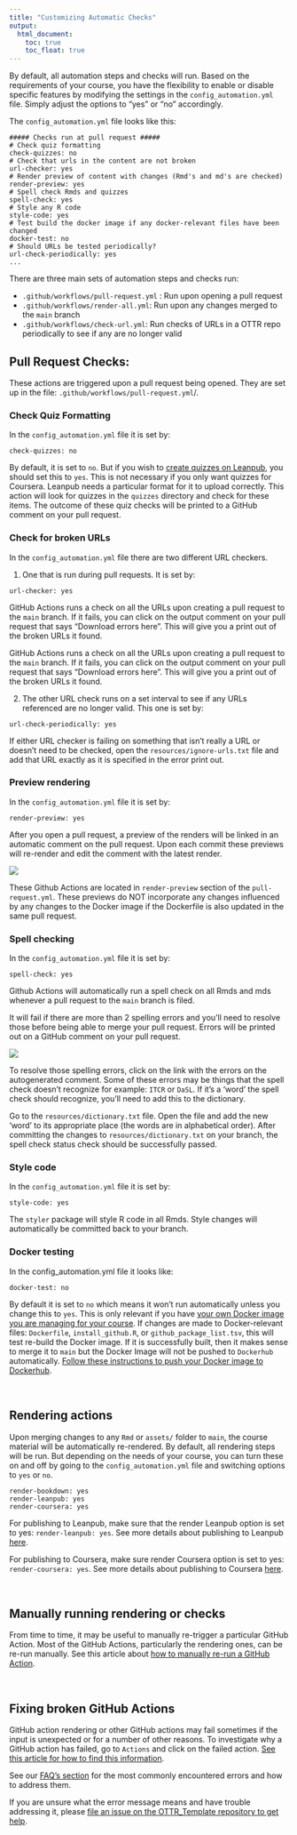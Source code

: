 ```yaml
---
title: "Customizing Automatic Checks"
output:
  html_document:
    toc: true
    toc_float: true
---
```


By default, all automation steps and checks will run. Based on the requirements of your course, you have the flexibility to enable or disable specific features by modifying the settings in the `config_automation.yml` file. Simply adjust the options to "yes" or "no" accordingly.

The `config_automation.yml` file looks like this:

```
##### Checks run at pull request #####
# Check quiz formatting
check-quizzes: no
# Check that urls in the content are not broken
url-checker: yes
# Render preview of content with changes (Rmd's and md's are checked)
render-preview: yes
# Spell check Rmds and quizzes
spell-check: yes
# Style any R code
style-code: yes
# Test build the docker image if any docker-relevant files have been changed
docker-test: no
# Should URLs be tested periodically?
url-check-periodically: yes
...
```

There are three main sets of automation steps and checks run:

- `.github/workflows/pull-request.yml` : Run upon opening a pull request
- `.github/workflows/render-all.yml`: Run upon any changes merged to the `main` branch
- `.github/workflows/check-url.yml`: Run checks of URLs in a OTTR repo periodically to see if any are no longer valid

## Pull Request Checks:

These actions are triggered upon a pull request being opened. They are set up in the file: `.github/workflows/pull-request.yml`/.

### Check Quiz Formatting

In the `config_automation.yml` file it is set by:

```
check-quizzes: no
```

By default, it is set to `no`. But if you wish to [create quizzes on Leanpub](https://www.ottrproject.org/course_publishing.html#publishing-with-leanpub), you should set this to `yes`. This is not necessary if you only want quizzes for Coursera.
Leanpub needs a particular format for it to upload correctly. This action will look for quizzes in the `quizzes` directory and check for these items. The outcome of these quiz checks will be printed to a GitHub comment on your pull request.

### Check for broken URLs

In the `config_automation.yml` file there are two different URL checkers.

1) One that is run during pull requests. It is set by:
```
url-checker: yes
```

GitHub Actions runs a check on all the URLs upon creating a pull request to the `main` branch.
If it fails, you can click on the output comment on your pull request that says "Download errors here". This will give you a print out of the broken URLs it found.

GitHub Actions runs a check on all the URLs upon creating a pull request to the `main` branch.
If it fails, you can click on the output comment on your pull request that says "Download errors here". This will give you a print out of the broken URLs it found.

2) The other URL check runs on a set interval to see if any URLs referenced are no longer valid. This one is set by:
```
url-check-periodically: yes
```

If either URL checker is failing on something that isn't really a URL or doesn't need to be checked, open the `resources/ignore-urls.txt` file and add that URL exactly as it is specified in the error print out.

### Preview rendering

In the `config_automation.yml` file it is set by:
```
render-preview: yes
```
After you open a pull request, a preview of the renders will be linked in an automatic comment on the pull request. Upon each commit these previews will re-render and edit the comment with the latest render.

![](https://raw.githubusercontent.com/ottrproject/OTTR_Template/main/resources/screenshots/preview_comment.png)

These Github Actions are located in `render-preview` section of the `pull-request.yml`.
These previews do NOT incorporate any changes influenced by any changes to the Docker image if the Dockerfile is also updated in the same pull request.


### Spell checking

In the `config_automation.yml` file it is set by:
```
spell-check: yes
```
Github Actions will automatically run a spell check on all Rmds and mds whenever a pull request to the `main` branch is filed.

It will fail if there are more than 2 spelling errors and you'll need to resolve those before being able to merge your pull request. Errors will be printed out on a GitHub comment on your pull request.

![](https://raw.githubusercontent.com/ottrproject/OTTR_Template/main/resources/screenshots/spell_check_comment.png)

To resolve those spelling errors, click on the link with the errors on the autogenerated comment.
Some of these errors may be things that the spell check doesn't recognize for example: `ITCR` or `DaSL`.
If it's a 'word' the spell check should recognize, you'll need to add this to the dictionary.

Go to the `resources/dictionary.txt` file. Open the file and add the new 'word' to its appropriate place (the words are in alphabetical order).
After committing the changes to `resources/dictionary.txt` on your branch, the spell check status check should be successfully passed.

### Style code

In the `config_automation.yml` file it is set by:
```
style-code: yes
```
The `styler` package will style R code in all Rmds. Style changes will automatically be committed back to your branch.

### Docker testing

In the config_automation.yml file it looks like:
```
docker-test: no
```
By default it is set to `no` which means it won't run automatically unless you change this to `yes`.
This is only relevant if you have [your own Docker image you are managing for your course](https://www.ottrproject.org/customize-docker.html). If changes are made to Docker-relevant files: `Dockerfile`, `install_github.R`, or `github_package_list.tsv`, this will test re-build the Docker image. If it is successfully built, then it makes sense to merge it to `main` but the Docker Image will not be pushed to `Dockerhub` automatically. [Follow these instructions to push your Docker image to Dockerhub](https://www.ottrproject.org/customize-docker.html#Testing_a_modified_Docker_image).

<br>

## Rendering actions

Upon merging changes to any `Rmd` or `assets/` folder to `main`, the course material will be automatically re-rendered.
By default, all rendering steps will be run. But depending on the needs of your course, you can turn these on and off by going to the `config_automation.yml` file and switching options to `yes` or `no`.

```
render-bookdown: yes
render-leanpub: yes
render-coursera: yes
```
For publishing to Leanpub, make sure that the render Leanpub option is set to yes: `render-leanpub: yes`.  See more details about publishing to Leanpub [here](https://www.ottrproject.org/course_publishing.html#publishing-with-leanpub).

For publishing to Coursera, make sure render Coursera option is set to yes: `render-coursera: yes`. See more details about publishing to Coursera [here](https://www.ottrproject.org/course_publishing.html#publishing-with-coursera).

<br>

## Manually running rendering or checks

From time to time, it may be useful to manually re-trigger a particular GitHub Action. Most of the GitHub Actions, particularly the rendering ones, can be re-run manually. See this article about [how to manually re-run a GitHub Action](https://docs.github.com/en/actions/managing-workflow-runs/manually-running-a-workflow#running-a-workflow).

<br>

## Fixing broken GitHub Actions

GitHub action rendering or other GitHub actions may fail sometimes if the input is unexpected or for a number of other reasons.
To investigate why a GitHub action has failed, go to `Actions` and click on the failed action. [See this article for how to find this information](https://docs.github.com/en/actions/learn-github-actions/understanding-github-actions#viewing-the-workflows-activity).

See our [FAQ's section](./faqs.html) for the most commonly encountered errors and how to address them.

If you are unsure what the error message means and have trouble addressing it, please [file an issue on the OTTR_Template repository to get help](https://github.com/ottrproject/OTTR_Template/issues/new?assignees=cansavvy&labels=bug&template=course-template-problem-report.md).
